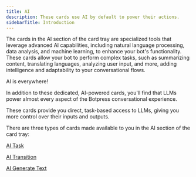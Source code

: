 ```yaml
---
title: AI
description: These cards use AI by default to power their actions.
sidebarTitle: Introduction
---
```


The cards in the AI section of the card tray are specialized tools that leverage advanced AI capabilities, including natural language processing, data analysis, and machine learning, to enhance your bot's functionality. These cards allow your bot to perform complex tasks, such as summarizing content, translating languages, analyzing user input, and more, adding intelligence and adaptability to your conversational flows.

<Tip>
AI is everywhere!

In addition to these dedicated, AI-powered cards, you'll find that LLMs power almost every aspect of the Botpress conversational experience.

These cards provide you direct, task-based access to LLMs, giving you more control over their inputs and outputs.
</Tip>

There are three types of cards made available to you in the AI section of the card tray:

[AI Task](/guides/studio/cards/ai/ai-task)

[AI Transition](/guides/studio/cards/ai/ai-transition)

[AI Generate Text](/guides/studio/cards/ai/ai-generate-text)
